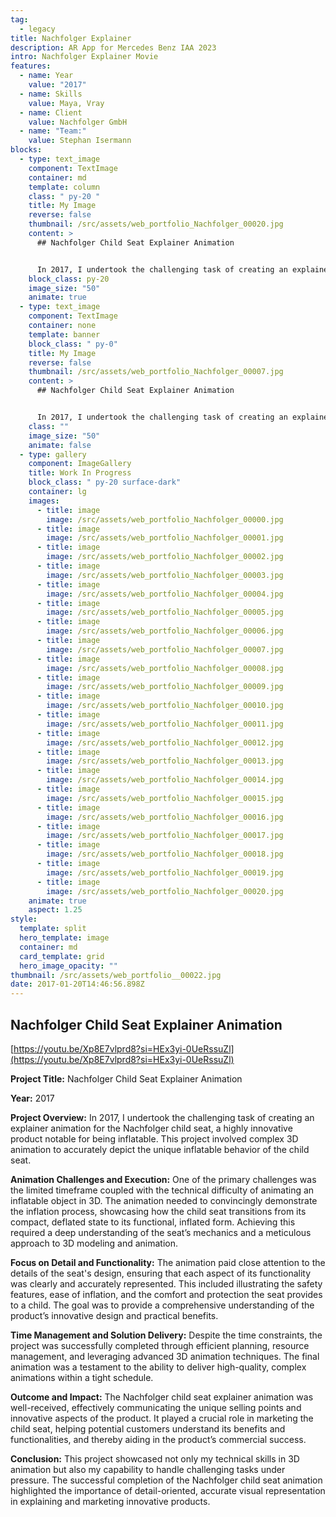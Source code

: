 ```yaml
---
tag:
  - legacy
title: Nachfolger Explainer
description: AR App for Mercedes Benz IAA 2023 
intro: Nachfolger Explainer Movie
features:
  - name: Year
    value: "2017"
  - name: Skills
    value: Maya, Vray
  - name: Client
    value: Nachfolger GmbH
  - name: "Team:"
    value: Stephan Isermann
blocks:
  - type: text_image
    component: TextImage
    container: md
    template: column
    class: " py-20 "
    title: My Image
    reverse: false
    thumbnail: /src/assets/web_portfolio_Nachfolger_00020.jpg
    content: >
      ## Nachfolger Child Seat Explainer Animation


      In 2017, I undertook the challenging task of creating an explainer animation for the Nachfolger child seat.
    block_class: py-20
    image_size: "50"
    animate: true
  - type: text_image
    component: TextImage
    container: none
    template: banner
    block_class: " py-0"
    title: My Image
    reverse: false
    thumbnail: /src/assets/web_portfolio_Nachfolger_00007.jpg
    content: >
      ## Nachfolger Child Seat Explainer Animation


      In 2017, I undertook the challenging task of creating an explainer animation for the Nachfolger child seat.
    class: ""
    image_size: "50"
    animate: false
  - type: gallery
    component: ImageGallery
    title: Work In Progress
    block_class: " py-20 surface-dark"
    container: lg
    images:
      - title: image
        image: /src/assets/web_portfolio_Nachfolger_00000.jpg
      - title: image
        image: /src/assets/web_portfolio_Nachfolger_00001.jpg
      - title: image
        image: /src/assets/web_portfolio_Nachfolger_00002.jpg
      - title: image
        image: /src/assets/web_portfolio_Nachfolger_00003.jpg
      - title: image
        image: /src/assets/web_portfolio_Nachfolger_00004.jpg
      - title: image
        image: /src/assets/web_portfolio_Nachfolger_00005.jpg
      - title: image
        image: /src/assets/web_portfolio_Nachfolger_00006.jpg
      - title: image
        image: /src/assets/web_portfolio_Nachfolger_00007.jpg
      - title: image
        image: /src/assets/web_portfolio_Nachfolger_00008.jpg
      - title: image
        image: /src/assets/web_portfolio_Nachfolger_00009.jpg
      - title: image
        image: /src/assets/web_portfolio_Nachfolger_00010.jpg
      - title: image
        image: /src/assets/web_portfolio_Nachfolger_00011.jpg
      - title: image
        image: /src/assets/web_portfolio_Nachfolger_00012.jpg
      - title: image
        image: /src/assets/web_portfolio_Nachfolger_00013.jpg
      - title: image
        image: /src/assets/web_portfolio_Nachfolger_00014.jpg
      - title: image
        image: /src/assets/web_portfolio_Nachfolger_00015.jpg
      - title: image
        image: /src/assets/web_portfolio_Nachfolger_00016.jpg
      - title: image
        image: /src/assets/web_portfolio_Nachfolger_00017.jpg
      - title: image
        image: /src/assets/web_portfolio_Nachfolger_00018.jpg
      - title: image
        image: /src/assets/web_portfolio_Nachfolger_00019.jpg
      - title: image
        image: /src/assets/web_portfolio_Nachfolger_00020.jpg
    animate: true
    aspect: 1.25
style:
  template: split
  hero_template: image
  container: md
  card_template: grid
  hero_image_opacity: ""
thumbnail: /src/assets/web_portfolio__00022.jpg
date: 2017-01-20T14:46:56.898Z
---
```


## Nachfolger Child Seat Explainer Animation

[https://youtu.be/Xp8E7vlprd8?si=HEx3yi-0UeRssuZl](https://youtu.be/Xp8E7vlprd8?si=HEx3yi-0UeRssuZl)

**Project Title:** Nachfolger Child Seat Explainer Animation

**Year:** 2017

**Project Overview:**
In 2017, I undertook the challenging task of creating an explainer animation for the Nachfolger child seat, a highly innovative product notable for being inflatable. This project involved complex 3D animation to accurately depict the unique inflatable behavior of the child seat.

**Animation Challenges and Execution:**
One of the primary challenges was the limited timeframe coupled with the technical difficulty of animating an inflatable object in 3D. The animation needed to convincingly demonstrate the inflation process, showcasing how the child seat transitions from its compact, deflated state to its functional, inflated form. Achieving this required a deep understanding of the seat’s mechanics and a meticulous approach to 3D modeling and animation.

**Focus on Detail and Functionality:**
The animation paid close attention to the details of the seat's design, ensuring that each aspect of its functionality was clearly and accurately represented. This included illustrating the safety features, ease of inflation, and the comfort and protection the seat provides to a child. The goal was to provide a comprehensive understanding of the product’s innovative design and practical benefits.

**Time Management and Solution Delivery:**
Despite the time constraints, the project was successfully completed through efficient planning, resource management, and leveraging advanced 3D animation techniques. The final animation was a testament to the ability to deliver high-quality, complex animations within a tight schedule.

**Outcome and Impact:**
The Nachfolger child seat explainer animation was well-received, effectively communicating the unique selling points and innovative aspects of the product. It played a crucial role in marketing the child seat, helping potential customers understand its benefits and functionalities, and thereby aiding in the product’s commercial success.

**Conclusion:**
This project showcased not only my technical skills in 3D animation but also my capability to handle challenging tasks under pressure. The successful completion of the Nachfolger child seat animation highlighted the importance of detail-oriented, accurate visual representation in explaining and marketing innovative products.